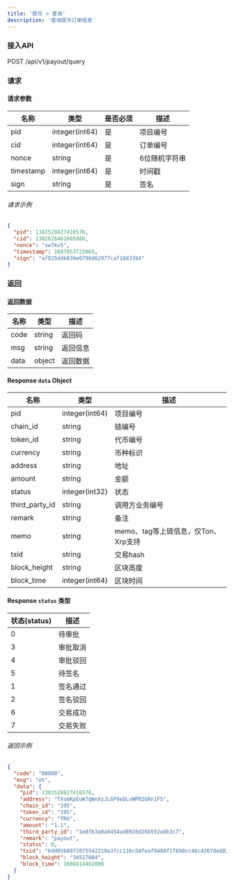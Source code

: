 ```yaml
---
title: '提币 > 查询'
description: '查询提币订单信息'
---
```


### 接入API

POST /api/v1/payout/query

### 请求

#### 请求参数
| 名称       | 类型           | 是否必须 | 描述          |
|------------|----------------|----------|----------------------|
| pid        | integer(int64) | 是     | 项目编号           |
| cid        | integer(int64) | 是     | 订单编号  |
| nonce      | string         | 是     | 6位随机字符串 |
| timestamp  | integer(int64) | 是     | 时间戳            |
| sign       | string         | 是     | 签名            |


###### 请求示例

```json
{
  "pid": 1382528827416576,
  "cid": 1382626461605888,
  "nonce": "sw7kv5",
  "timestamp": 1687853722065,
  "sign": "af825ddb839e6796d62977caf18d3394"
}
```

### 返回

#### 返回数据

| 名称  | 类型     | 描述          |
| ----- | ------ | --------------------- |
| code  | string | 返回码           |
| msg   | string | 返回信息        |
| data  | object | 返回数据    |

#### Response `data` Object

| 名称           | 类型           | 描述            |
|----------------|----------------|------------------------|
| pid            | integer(int64) | 项目编号             |
| chain_id       | string         | 链编号               |
| token_id       | string         | 代币编号               |
| currency       | string         | 币种标识    |
| address        | string         | 地址                |
| amount         | string         | 金额                 |
| status         | integer(int32) | 状态                 |
| third_party_id | string         | 调用方业务编号   |
| remark         | string         | 备注                 |
| memo           | string         | memo、tag等上链信息，仅Ton、Xrp支持   |
| txid           | string         | 交易hash       |
| block_height   | string         | 区块高度           |
| block_time     | integer(int64) | 区块时间             |

#### Response `status` 类型

| 状态(status) | 描述            |
| ------ | ---------------------- |
| 0      | 待审批     |
| 3      | 审批取消      |
| 4      | 审批驳回 |
| 5      | 待签名     |
| 1      | 签名通过     |
| 2      | 签名驳回     |
| 6      | 交易成功     |
| 7      | 交易失败     |

###### 返回示例

```json
{
  "code": "00000",
  "msg": "ok",
  "data": {
    "pid": 1382528827416576,
    "address": "TXsmKpEuW7qWnXzJLGP9eDLvWPR2GRn1FS",
    "chain_id": "195",
    "token_id": "195",
    "currency": "TRX",
    "amount": "1.1",
    "third_party_id": "1e0fb3a0a9454ad8928d26b592e8b3c7",
    "remark": "payout",
    "status": 0,
    "txid": "6dd05b0972075542219a3fcc116c58feaf9480f1f698cc46c4367ded83955cfd",
    "block_height": "34527604",
    "block_time": 1686814482000
  }
}
```